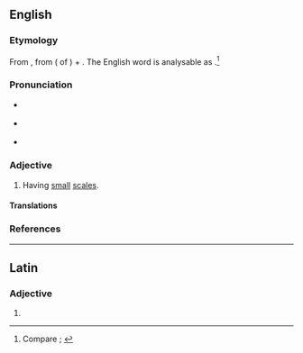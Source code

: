 ==English==

===Etymology===
From {{der|en|NL.|squāmulōsus||squamulose}}, from {{der|en|la|squamula||small scales}} ({{glossary|diminutive}} of {{m|la|squāma||scale of a fish or reptile; item shaped like a scale, flake}}) + {{m|la|-ōsus|pos=''suffix meaning ‘full of, prone to’''}}. The English word is analysable as {{suffix|en|squamula|ose}}.<ref>Compare {{R:OED Online|pos=adj|id=188178|date=1915|nodot=yes}}; {{R:Oxford Dictionaries Online}}</ref>

===Pronunciation===
* {{a|RP}} {{IPA|/ˈskweɪmjʊləʊs/|lang=en}}
* {{a|GA}} {{IPA|/ˈskweɪmjʊloʊs/|lang=en}}
* {{hyphenation|squa|mul|ose|lang=en}}

===Adjective===
{{en-adj}}

# {{lb|en|botany|mycology|zoology}} Having [[small]] [[scale#Noun|scales]].
#: {{antonyms|en|esquamulose}}
#: {{ux|en|The stem of the mushroom is '''squamulose'''.}}

====Translations====
{{trans-top|having small scales}}
{{trans-mid}}
{{trans-bottom}}

===References===
<references />

----

==Latin==

===Adjective===
{{la-adj-form|squamulose}}

# {{inflection of|squamulosus||voc|m|s|lang=la}}